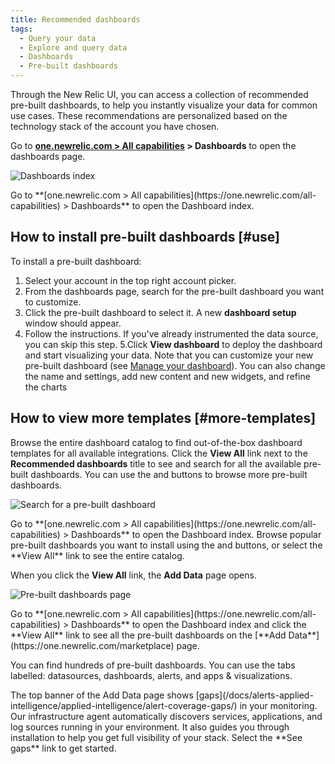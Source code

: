 ```yaml
---
title: Recommended dashboards
tags:
  - Query your data
  - Explore and query data
  - Dashboards
  - Pre-built dashboards
---
```






Through the New Relic UI, you can access a collection of recommended pre-built dashboards, to help you instantly visualize your data for common use cases. These recommendations are personalized based on the technology stack of the account you have chosen.

Go to **[one.newrelic.com > All capabilities](https://one.newrelic.com/all-capabilities) > Dashboards** to open the dashboards page.

<img
  title="Dashboards index"
  alt="Dashboards index"
  src={dashboardsDashboardIndex}
/>

<figcaption>
  Go to **[one.newrelic.com > All capabilities](https://one.newrelic.com/all-capabilities) > Dashboards** to open the Dashboard index.
</figcaption>


## How to install pre-built dashboards [#use]

To install a pre-built dashboard:

1. Select your account in the top right account picker.
2. From the dashboards page, search for the pre-built dashboard you want to customize.
3. Click the pre-built dashboard to select it. A new **dashboard setup** window should appear.
4. Follow the instructions. If you've already instrumented the data source, you can skip this step.
5.Click **View dashboard** to deploy the dashboard and start visualizing your data. Note that you can customize your new pre-built dashboard (see [Manage your dashboard](/docs/query-your-data/explore-query-data/dashboards/manage-your-dashboard/)). You can also change the name and settings, add new content and new widgets, and refine the charts

## How to view more templates [#more-templates]

Browse the entire dashboard catalog to find out-of-the-box dashboard templates for all available integrations. Click the **View All** link next to the **Recommended dashboards** title to see and search for all the available pre-built dashboards. You can use the <Icon name="fe-chevron-left"/> and <Icon name="fe-chevron-right"/> buttons to browse more pre-built dashboards.

<img
  title="Search for a pre-built dashboard"
  alt="Search for a pre-built dashboard"
  src={dashboardsPrebuiltSearch}
/>

<figcaption>
  Go to **[one.newrelic.com > All capabilities](https://one.newrelic.com/all-capabilities) > Dashboards** to open the Dashboard index. Browse popular pre-built dashboards you want to install using the <Icon name="fe-chevron-left"/> and <Icon name="fe-chevron-right"/> buttons, or select the **View All** link to see the entire catalog.
</figcaption>

When you click the **View All** link, the **Add Data** page opens. 

<img
  title="Pre-built dashboards page"
  alt="Pre-built dashboards page"
  src={dashboardsPrebuiltViewAll}
/>

<figcaption>
  Go to **[one.newrelic.com > All capabilities](https://one.newrelic.com/all-capabilities) > Dashboards** to open the Dashboard index and click the **View All** link to see all the pre-built dashboards on the [**Add Data**](https://one.newrelic.com/marketplace) page.
</figcaption>

You can find hundreds of pre-built dashboards. You can use the tabs labelled: datasources, dashboards, alerts, and apps & visualizations.

<Callout variant="tip">
  The top banner of the Add Data page shows [gaps](/docs/alerts-applied-intelligence/applied-intelligence/alert-coverage-gaps/) in your monitoring. Our infrastructure agent automatically discovers services, applications, and log sources running in your environment. It also guides you through installation to help you get full visibility of your stack. Select the **See gaps** link to get started.
  </Callout>
